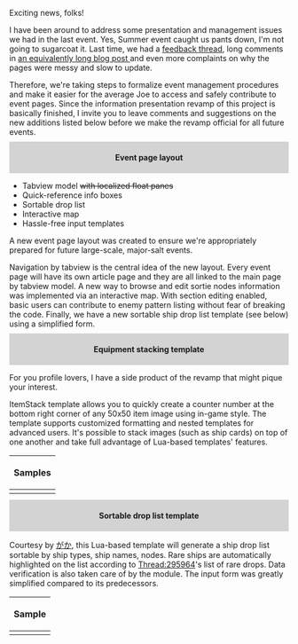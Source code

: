 Exciting news, folks!

I have been around to address some presentation and management issues we had in the last event. Yes, Summer event caught us pants down, I'm not going to sugarcoat it. Last time, we had a [[Thread:253544|feedback thread]], long comments in [[User_blog:Crazy_teitoku/Wikia_-_Event_preparations_for_temporary_and_permanent_moderators|an equivalently long blog post ]] and even more complaints on why the pages were messy and slow to update.

Therefore, we're  taking steps to formalize event management procedures and make it easier for the average Joe to access and safely contribute to event pages. Since the information presentation revamp of this project is basically finished, I invite you to leave comments and suggestions on the new additions listed below before we make the revamp official for all future events.


<div style="background:lightgray;border:1px solid lightgray;padding:5px;font-weight:700;margin-top:-5px;text-align:center">Event page layout</div>
{{for|a sample of the new layout|Sandbox/Event}}
*Tabview model <s>with localized float panes</s>
*Quick-reference info boxes
*Sortable drop list
*Interactive map
*Hassle-free input templates

A new event page layout was created to ensure we're appropriately prepared for future large-scale, major-salt events.

Navigation by tabview is the central idea of the new layout. Every event page will have its own article page and they are all linked to the main page by tabview model. A new way to browse and edit sortie nodes information was implemented via an interactive map. With section editing enabled, basic users can contribute to enemy pattern listing without fear of breaking the code. Finally, we have a new sortable ship drop list template (see below) using a simplified form.


<div style="background:lightgray;border:1px solid lightgray;padding:5px;font-weight:700;margin-top:-5px;text-align:center">Equipment stacking template</div>
{{for|detailed documentation|Template:ItemStack/doc}}
For you profile lovers, I have a side product of the revamp that might pique your interest.

ItemStack template allows you to quickly create a counter number at the bottom right corner of any 50x50 item image using in-game style. The template supports customized formatting and nested templates for advanced users. It's possible to stack images (such as ship cards) on top of one another and take full advantage of Lua-based templates' features.

{| class="article-table mw-collapsible mw-collapsed"
!Samples
|-
|<pre>{{ItemStack
|item = [[File:Improvement material.png{{!}}50px{{!}}link=]]
|text = x7
}}</pre>
<pre>{{ItemStack
|item = [[File:Combat Provisions.png{{!}}50px{{!}}link=]]
|text = x7
}}</pre>
{{ItemStack
|item = [[File:Improvement material.png{{!}}50px{{!}}link=]]
|text = x7
}}{{ItemStack
|item = [[File:Combat Provisions.png{{!}}50px{{!}}link=]]
|text = x7
}}
<pre>{{ItemStack
|item = {{EquipmentCardKai|Prototype 51cm Twin Gun Mount|size=100px}}
|text-position = bottom:-40px;right:6px;
|font-size = 18px
|text = x9001
|glow-size = 8px
|text-color = fff
|glow-color = f00
}}</pre>
{{ItemStack
|item = {{EquipmentCardKai|Prototype 51cm Twin Gun Mount|size=100px}}
|text-position = bottom:-40px;right:6px;
|font-size = 18px
|text = x9001
|glow-size = 8px
|text-color = fff
|glow-color = f00
}}
<pre>{{ItemStack
|item = {{ShipCardKai|Ikazuchi/Kai}}
|text = {{ItemStack
|item = {{ShipCardKai|Hibiki/Kai}}
|text = {{ItemStack
|item = {{ShipCardKai|Akatsuki/Kai}}
|text = {{ItemStack
|item = {{ShipCardKai|Inazuma/Kai}}
|text = DesDiv6
|text-position = bottom:-130px;right:5px
|font-size = 20px
}}
|text-position = left:130px;
}}
|text-position = left:130px;
}}
|text-position = left:130px;
}}</pre>
{{ItemStack
|item = {{ShipCardKai|Ikazuchi/Kai}}
|text = {{ItemStack
|item = {{ShipCardKai|Hibiki/Kai}}
|text = {{ItemStack
|item = {{ShipCardKai|Akatsuki/Kai}}
|text = {{ItemStack
|item = {{ShipCardKai|Inazuma/Kai}}
|text = DesDiv6
|text-position = bottom:-130px;right:5px
|font-size = 20px
}}
|text-position = left:130px;
}}
|text-position = left:130px;
}}
|text-position = left:130px;
}}
|}


<div style="background:lightgray;border:1px solid lightgray;padding:5px;font-weight:700;margin-top:-5px;text-align:center">Sortable drop list template</div>
{{for|detailed documentation|Template:DropList/doc}}

Courtesy by [[User:がか|がか]], this Lua-based template will generate a ship drop list sortable by ship types, ship names, nodes. Rare ships are automatically highlighted on the list according to [[Thread:295964]]'s list of rare drops. Data verification is also taken care of by the module. The input form was greatly simplified compared to its predecessors.

{| class="article-table mw-collapsible mw-collapsed"
!Sample
|-
|<pre>{{DropList
|nodes = A, B, D, E, F, G, J, Z
|boss = Z
|Harusame: G/Easy
|Hatsukaze: Z/Medium, E/asdf
|Makigumo: Z/Easy, E
|Taigei: G/Medium, E/
|Agano: Z/Easy, E/?
|Noshiro: Z/Easy
|Unryuu: Z/Easy
|Inazuma: D/Hard, Z/Hard, X, E
}}</pre>
{{DropList
|nodes = A, B, D, E, F, G, J, Z
|boss = Z
|Harusame: G/Easy
|Hatsukaze: Z/Medium, E/asdf
|Makigumo: Z/Easy, E
|Taigei: G/Medium, E/
|Agano: Z/Easy, E/?
|Noshiro: Z/Easy
|Unryuu: Z/Easy
|Inazuma: D/Hard, Z/Hard, X, E
}}
|} <ac_metadata title="Equipment stacks, sortable drop lists and event page revamp" notify_everyone="1445071500"> </ac_metadata>